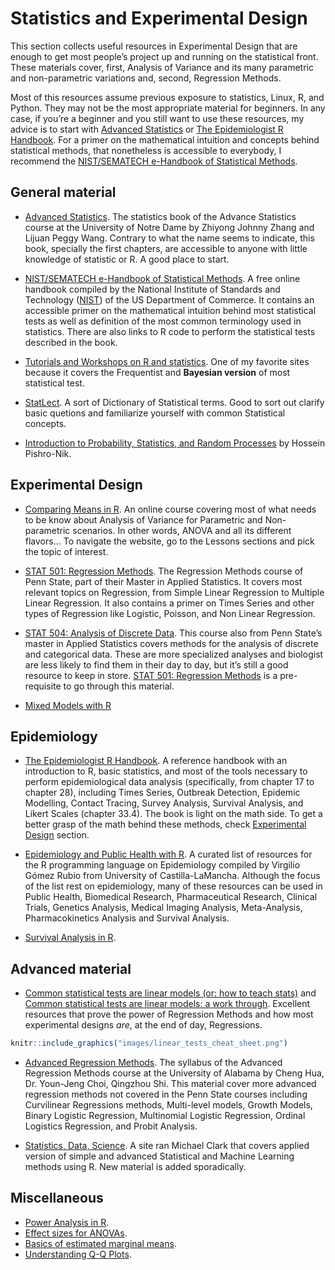 # Statistics and Experimental Design

This section collects useful resources in Experimental Design that are enough to get most people's project up and running on the statistical front. These materials cover, first, Analysis of Variance and its many parametric and non-parametric variations and, second, Regression Methods.

Most of this resources assume previous exposure to statistics, Linux, R, and Python. They may not be the most appropriate material for beginners. In any case, if you're a beginner and you still want to use these resources, my advice is to start with [Advanced Statistics](https://advstats.psychstat.org) or [The Epidemiologist R Handbook](https://epirhandbook.com/). For a primer on the mathematical intuition and concepts behind statistical methods, that nonetheless is accessible to everybody, I recommend the [NIST/SEMATECH e-Handbook of Statistical Methods](https://www.itl.nist.gov/div898/handbook/).

## General material
* [Advanced Statistics](https://advstats.psychstat.org). The statistics book of the Advance Statistics course at the University of Notre Dame by Zhiyong Johnny Zhang and Lijuan Peggy Wang. Contrary to what the name seems to indicate, this book, specially the first chapters, are accessible to anyone with little knowledge of statistic or R. A good place to start.

* [NIST/SEMATECH e-Handbook of Statistical Methods](https://www.itl.nist.gov/div898/handbook/). A free online handbook compiled by the National Institute of Standards and Technology ([NIST](https://www.nist.gov/)) of the US Department of Commerce. It contains an accessible primer on the mathematical intuition behind most statistical tests as well as definition of the most common terminology used in statistics. There are also links to R code to perform the statistical tests described in the book.

* [Tutorials and Workshops on R and statistics](https://www.flutterbys.com.au/stats/course.html). One of my favorite sites because it covers the Frequentist and __Bayesian version__ of most statistical test.

* [StatLect](https://www.statlect.com/). A sort of Dictionary of Statistical terms. Good to sort out clarify basic quetions and familiarize yourself with common Statistical concepts.

* [Introduction to Probability, Statistics, and Random Processes](https://www.probabilitycourse.com/) by Hossein Pishro-Nik.

## Experimental Design
* [Comparing Means in R](https://www.datanovia.com/en/classes/comparing-means-in-r/). An online course covering most of what needs to be know about Analysis of Variance for Parametric and Non-parametric scenarios. In other words, ANOVA and all its different flavors... To navigate the website, go to the Lessons sections and pick the topic of interest.

* [STAT 501: Regression Methods](https://online.stat.psu.edu/stat501/). The Regression Methods course of Penn State, part of their Master in Applied Statistics. It covers most relevant topics on Regression, from Simple Linear Regression to Multiple Linear Regression. It also contains a primer on Times Series and other types of Regression like Logistic, Poisson, and Non Linear Regression.

* [STAT 504: Analysis of Discrete Data](https://online.stat.psu.edu/stat504/). This course also from Penn State's master in Applied Statistics covers methods for the analysis of discrete and categorical data. These are more specialized analyses and biologist are less likely to find them in their day to day, but it's still a good resource to keep in store. [STAT 501: Regression Methods](https://online.stat.psu.edu/stat501/) is a pre-requisite to go through this material.

* [Mixed Models with R](https://m-clark.github.io/mixed-models-with-R/)

## Epidemiology
* [The Epidemiologist R Handbook](https://epirhandbook.com/). A reference handbook with an introduction to R, basic statistics, and most of the tools necessary to perform epidemiological data analysis (specifically, from chapter 17 to chapter 28), including Times Series, Outbreak Detection, Epidemic Modelling, Contact Tracing, Survey Analysis, Survival Analysis, and Likert Scales (chapter 33.4). The book is light on the math side. To get a better grasp of the math behind these methods, check [Experimental Design] section.

* [Epidemiology and Public Health with R](https://becarioprecario.github.io/posts/rstats/2020/04/01/EPH-with-R/). A curated list of resources for the R programming language on Epidemiology compiled by Virgilio Gómez Rubio from University of Castilla-LaMancha. Although the focus of the list rest on epidemiology, many of these resources can be used in Public Health, Biomedical Research, Pharmaceutical Research, Clinical Trials, Genetics Analysis, Medical Imaging Analysis, Meta-Analysis, Pharmacokinetics Analysis and Survival Analysis.

* [Survival Analysis in R](https://www.emilyzabor.com/tutorials/survival_analysis_in_r_tutorial.html).

## Advanced material 
* [Common statistical tests are linear models (or: how to teach stats)](https://lindeloev.github.io/tests-as-linear/#1_the_simplicity_underlying_common_tests) and [Common statistical tests are linear models: a work through](https://steverxd.github.io/Stat_tests/). Excellent resources that prove the power of Regression Methods and how most experimental designs *are*, at the end of day, Regressions.

```r
knitr::include_graphics("images/linear_tests_cheat_sheet.png")
```

* [Advanced Regression Methods](https://bookdown.org/chua/ber642_advanced_regression/). The syllabus of the Advanced Regression Methods course at the University of Alabama by Cheng Hua, Dr. Youn-Jeng Choi, Qingzhou Shi. This material cover more advanced regression methods not covered in the Penn State courses including Curvilinear Regressions methods, Multi-level models, Growth Models, Binary Logistic Regression, Multinomial Logistic Regression, Ordinal Logistics Regression, and Probit Analysis.

* [Statistics, Data, Science](https://m-clark.github.io/). A site ran Michael Clark that covers applied version of simple and advanced Statistical and Machine Learning methods using R. New material is added sporadically.

## Miscellaneous

* [Power Analysis in R](https://ladal.edu.au/pwr.html).
* [Effect sizes for ANOVAs](https://cran.r-project.org/web/packages/effectsize/vignettes/anovaES.html).
* [Basics of estimated marginal means](https://cran.r-project.org/web/packages/emmeans/vignettes/basics.html).
* [Understanding Q-Q Plots](https://data.library.virginia.edu/understanding-q-q-plots/).